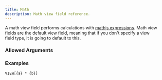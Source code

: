 ```yaml
---
title: Math
description: Math view field reference.
---
```



<ViewFieldInfo type={ViewFieldType.MATH}></ViewFieldInfo>

A math view field performs calculations with [mathjs expressions](https://mathjs.org/docs/expressions/syntax.html).
Math view fields are the default view field, meaning that if you don't specify a view field type, it is going to default to this.

### Allowed Arguments

<ViewFieldAllowedArguments type={ViewFieldType.MATH}></ViewFieldAllowedArguments>

### Examples

```meta-bind
VIEW[{a} * {b}]
```
